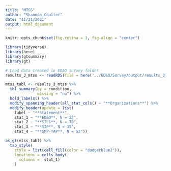 ```yaml
---
title: "MTSS"
author: "Shannon Coulter"
date: "11/21/2021"
output: html_document
---
```

```r
knitr::opts_chunk$set(fig.retina = 3, fig.align = "center")
```

```r
library(tidyverse)
library(here)
library(gtsummary)
library(gt)
```

```r
# Load data created in ED&D survey folder
results_3_mtss <- readRDS(file = here('../ED&D/Survey/output/results_3_mtss.rds'))
```

```r
mtss_tabl <- results_3_mtss %>% 
  tbl_summary(by = condition,
              missing = "no") %>%
  bold_labels() %>%
  modify_spanning_header(all_stat_cols() ~ "**Organizations**") %>%
  modify_header(update = list(
    label ~ "**Statement**",
    stat_1 ~ "**ED&D**, N = 23",
    stat_2 ~ "**SILS**, N = 70",
    stat_3 ~ "**SIP**, N = 35",
    stat_4 ~ "**SPP-TAP**, N = 52"))

as_gt(mtss_tabl) %>%
  tab_style(
    style = list(cell_fill(color = "dodgerblue2")),
    locations = cells_body(
      columns =  stat_1)
    )
```